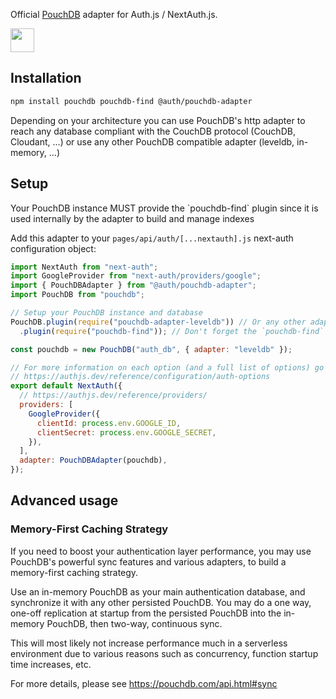 
<div
  style={{
    display: "flex",
    justifyContent: "space-between",
    alignItems: "center",
    padding: 16,
  }}
>
  <p style={{ fontWeight: "normal" }}>
    Official <a href="https://pouchdb.com/api.html">PouchDB</a> adapter for
    Auth.js / NextAuth.js.
  </p>
  <a href="https://pouchdb.com">
    <img
      style={{ display: "block" }}
      src="https://authjs.dev/img/adapters/pouchdb.svg"
      width="38"
    />
  </a>
</div>

## Installation

```bash npm2yarn
npm install pouchdb pouchdb-find @auth/pouchdb-adapter
```

<Callout>
  Depending on your architecture you can use PouchDB's http adapter to reach any
  database compliant with the CouchDB protocol (CouchDB, Cloudant, ...) or use
  any other PouchDB compatible adapter (leveldb, in-memory, ...)
</Callout>

## Setup

<Callout type="info">
  Your PouchDB instance MUST provide the `pouchdb-find` plugin since it is used
  internally by the adapter to build and manage indexes
</Callout>

Add this adapter to your `pages/api/auth/[...nextauth].js` next-auth configuration object:

```javascript filename="pages/api/auth/[...nextauth].js"
import NextAuth from "next-auth";
import GoogleProvider from "next-auth/providers/google";
import { PouchDBAdapter } from "@auth/pouchdb-adapter";
import PouchDB from "pouchdb";

// Setup your PouchDB instance and database
PouchDB.plugin(require("pouchdb-adapter-leveldb")) // Or any other adapter
  .plugin(require("pouchdb-find")); // Don't forget the `pouchdb-find` plugin

const pouchdb = new PouchDB("auth_db", { adapter: "leveldb" });

// For more information on each option (and a full list of options) go to
// https://authjs.dev/reference/configuration/auth-options
export default NextAuth({
  // https://authjs.dev/reference/providers/
  providers: [
    GoogleProvider({
      clientId: process.env.GOOGLE_ID,
      clientSecret: process.env.GOOGLE_SECRET,
    }),
  ],
  adapter: PouchDBAdapter(pouchdb),
});
```

## Advanced usage

### Memory-First Caching Strategy

If you need to boost your authentication layer performance, you may use PouchDB's powerful sync features and various adapters, to build a memory-first caching strategy.

Use an in-memory PouchDB as your main authentication database, and synchronize it with any other persisted PouchDB. You may do a one way, one-off replication at startup from the persisted PouchDB into the in-memory PouchDB, then two-way, continuous sync.

This will most likely not increase performance much in a serverless environment due to various reasons such as concurrency, function startup time increases, etc.

For more details, please see https://pouchdb.com/api.html#sync
